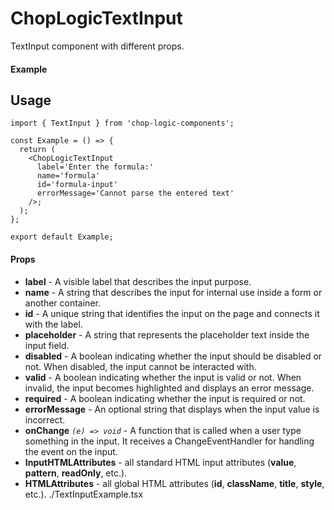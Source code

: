 
<Meta of={TextInput} title='TextInput' />

# ChopLogicTextInput

TextInput component with different props.

#### Example

<Canvas of={TextInput.Default} />

## Usage

```tsx
import { TextInput } from 'chop-logic-components';

const Example = () => {
  return (
    <ChopLogicTextInput
      label='Enter the formula:'
      name='formula'
      id='formula-input'
      errorMessage='Cannot parse the entered text'
    />;
  );
};

export default Example;
```

#### Props

- **label** - A visible label that describes the input purpose.
- **name** - A string that describes the input for internal use inside a form or another container.
- **id** - A unique string that identifies the input on the page and connects it with the label.
- **placeholder** - A string that represents the placeholder text inside the input field.
- **disabled** - A boolean indicating whether the input should be disabled or not. When disabled, the input cannot be interacted with.
- **valid** - A boolean indicating whether the input is valid or not. When invalid, the input becomes highlighted and displays an error message.
- **required** - A boolean indicating whether the input is required or not.
- **errorMessage** - An optional string that displays when the input value is incorrect.
- **onChange** _`(e) => void`_ - A function that is called when a user type something in the input. It receives a ChangeEventHandler for handling the event on the input.
- **InputHTMLAttributes** - all standard HTML input attributes (**value**, **pattern**, **readOnly**, etc.).
- **HTMLAttributes** - all global HTML attributes (**id**, **className**, **title**, **style**, etc.).
  ./TextInputExample.tsx
